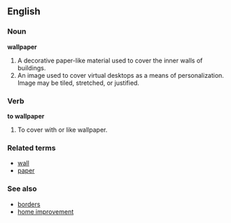 ==English==
=== Noun ===
'''wallpaper'''
# A decorative paper-like material used to cover the inner walls of buildings.
# An image used to cover virtual desktops as a means of personalization. Image may be tiled, stretched, or justified.

=== Verb ===
'''to wallpaper'''
# To cover with or like wallpaper.

=== Related terms ===
*[[wall]]
*[[paper]]

=== See also ===
*[[border]]s
*[[home improvement]]